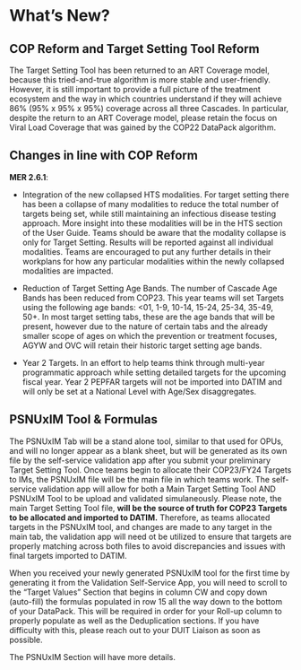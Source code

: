 # What's New?

## COP Reform and Target Setting Tool Reform 

The Target Setting Tool has been returned to an ART Coverage model, because this tried-and-true algorithm is more stable and user-friendly.  However, it is still important to provide a full picture of the treatment ecosystem and the way in which countries understand if they will achieve 86% (95% x 95% x 95%) coverage across all three Cascades. In particular, despite the return to an ART Coverage model, please retain the focus on Viral Load Coverage that was gained by the COP22 DataPack algorithm.

## Changes in line with COP Reform

**MER 2.6.1**:

-   Integration of the new collapsed HTS modalities. For target setting there has been a collapse of many modalities to reduce the total number of targets being set, while still  maintaining an infectious disease testing approach. More insight into these modalities will be in the HTS section of the User Guide. Teams should be aware that the modality collapse is only for Target Setting. Results will be reported against all individual modalities. Teams are encouraged to put any further details in their workplans for how any particular modalities within the newly collapsed modalities are impacted.

-   Reduction of Target Setting Age Bands. The number of Cascade Age Bands has been reduced from COP23. This year teams will set Targets using the following age bands: <01, 1-9, 10-14, 15-24, 25-34, 35-49, 50+. In most target setting tabs, these are the age bands that will be present, however due to the nature of certain tabs and the already smaller scope of ages on which the prevention or treatment focuses, AGYW and OVC will retain their historic target setting age bands. 

-   Year 2 Targets. In an effort to help teams think through multi-year programmatic approach while setting detailed targets for the upcoming fiscal year. Year 2 PEPFAR targets will not be imported into DATIM and will only be set at a National Level with Age/Sex disaggregates. 

## **PSNUxIM Tool & Formulas**

The PSNUxIM Tab will be a stand alone tool, similar to that used for OPUs, and will no longer appear as a blank sheet, but will be generated as its own file by the self-service validation app after you submit your preliminary Target Setting Tool. Once teams begin to allocate their COP23/FY24 Targets to IMs, the PSNUxIM file will be the main file in which teams work. The self-service validation app will allow for both a Main Target Setting Tool AND PSNUxIM Tool to be upload and validated simulaneously. Please note, the main Target Setting Tool file, **will be the source of truth for COP23 Targets to be allocated and imported to DATIM.** Therefore, as teams allocated targets in the PSNUxIM tool, and changes are made to any target in the main tab, the validation app will need ot be utilized to ensure that targets are properly matching across both files to avoid discrepancies and issues with final targets imported to DATIM. 

When you received your newly generated PSNUxIM tool for the first time by generating it from the Validation Self-Service App, you will need to scroll to the "Target Values" Section that begins in column CW and copy down (auto-fill) the formulas populated in row 15 all the way down to the bottom of your DataPack. This will be required in order for your Roll-up column to properly populate as well as the Deduplication sections. If you have difficulty with this, please reach out to your DUIT Liaison as soon as possible.

The PSNUxIM Section will have more details.
